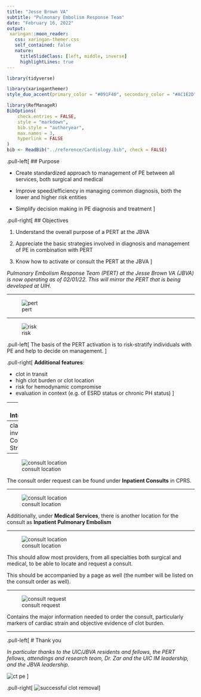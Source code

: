 ```yaml
---
title: "Jesse Brown VA"
subtitle: "Pulmonary Embolism Response Team"
date: "February 16, 2022"
output:
 xaringan::moon_reader:
   css: xaringan-themer.css
   self_contained: false
   nature:
     titleSlideClass: [left, middle, inverse]
     highlightLines: true
---
```


```r
library(tidyverse)
```

```r
library(xaringanthemer)
style_duo_accent(primary_color = "#091F40", secondary_color = "#AC1E2D")
```

```r
library(RefManageR)
BibOptions(
	check.entries = FALSE,
	style = "markdown",
	bib.style = "authoryear",
	max.names = 3,
	hyperlink = FALSE
)
bib <- ReadBib("../reference/Cardiology.bib", check = FALSE)
```

.pull-left[
## Purpose

- Create standardized approach to management of PE between all services, both surgical and medical

- Improve speed/efficiency in managing common diagnosis, both the lower and higher risk entities

- Simplify decision making in PE diagnosis and treatment
]

.pull-right[
## Objectives

1. Understand the overall purpose of a PERT at the JBVA

1. Appreciate the basic strategies involved in diagnosis and management of PE in combination with PERT

1. Know how to activate or consult the PERT at the JBVA 
]

_Pulmonary Embolism Response Team (PERT) at the Jesse Brown VA (JBVA) is now operating as of 02/01/22. This will mirror the PERT that is being developed at UIH._

---

![pert](../reference/pert-team-overview.png)

---

![risk](../reference/pe-severity.png)

.pull-left[
The basis of the PERT activation is to risk-stratify individuals with PE and help to decide on management. 
]

.pull-right[
__Additional features__: 

- clot in transit
- high clot burden or clot location
- risk for hemodynamic compromise
- evaluation in context (e.g. of ESRD status or chronic PH status)
]

---
### Interventions

| Intervention | Description |
|:--- |:--- |
| PO anticoagulation | treatment of almost all PE if candidate for AC |
| IV anticoagulation | treatment in acute setting or while diagnosis is being pursued, or prior to procedural intervention |
| systemic thrombolytics | treatment in setting of massive PE with no known contraindications |
| catheter directed thrombolytics | treatment in setting of submassive PE with reduced risk of bleeding complications (compared to systemic lytics) but without known contraindications |
| percutaneous thrombectomy | treatment when clot may be amenable to aspiration or removal (safer in patients that cannot tolerate AC) |

---
class: middle, inverse
# Consult Structure

---

![consult location](../reference/consult-location-1.png)

The consult order request can be found under __Inpatient Consults__ in CPRS.

---

![consult location](../reference/consult-location-2.png)

Additionally, under __Medical Services__, there is another location for the consult as __Inpatient Pulmonary Embolism__

---

![consult location](../reference/consult-location-5.png)

This should allow most providers, from all specialties both surgical and medical, to be able to locate and request a consult. 

This should be accompanied by a page as well (the number will be listed on the consult order as well).

---

![consult request](../reference/pert-consult.jpg)

Contains the major information needed to order the consult, particularly markers of cardiac strain and objective evidence of clot burden.

---

.pull-left[
# Thank you

_In particular thanks to the UIC/JBVA residents and fellows, the PERT fellows, attendings and research team, Dr. Zar and the UIC IM leadership, and the JBVA leadership._

![ct pe](../reference/ct-pe.gif)
]

.pull-right[
![successful clot removal](../reference/thrombectomy-example.jpeg)
]

